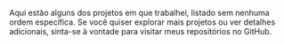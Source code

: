 
<Title>Projectos</Title>

<LineBreak />

Aqui estão alguns dos projetos em que trabalhei, listado sem nenhuma ordem específica. Se você quiser explorar mais projetos ou ver detalhes adicionais, sinta-se à vontade para visitar meus repositórios no <Links olink="https://github.com/euotiniel?tab=repositories">GitHub</Links>. 

<LineBreak />

<Projects projectsData={AllProjects} />


